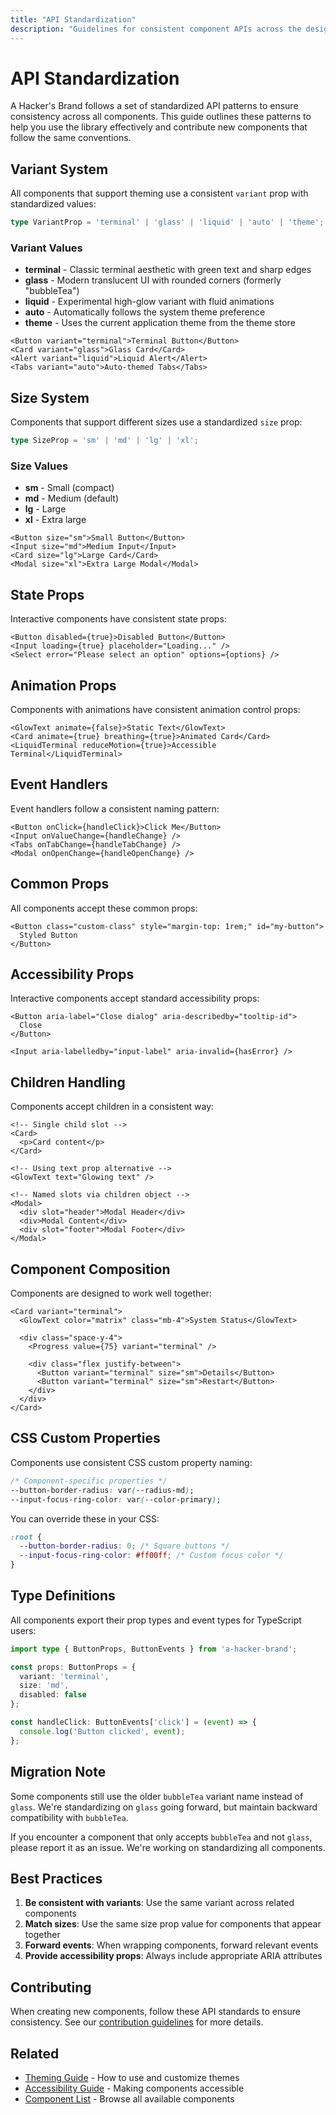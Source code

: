 ```yaml
---
title: "API Standardization"
description: "Guidelines for consistent component APIs across the design system"
---
```


# API Standardization

A Hacker's Brand follows a set of standardized API patterns to ensure consistency across all components. This guide outlines these patterns to help you use the library effectively and contribute new components that follow the same conventions.

## Variant System

All components that support theming use a consistent `variant` prop with standardized values:

```typescript
type VariantProp = 'terminal' | 'glass' | 'liquid' | 'auto' | 'theme';
```

### Variant Values

- **terminal** - Classic terminal aesthetic with green text and sharp edges
- **glass** - Modern translucent UI with rounded corners (formerly "bubbleTea")
- **liquid** - Experimental high-glow variant with fluid animations
- **auto** - Automatically follows the system theme preference
- **theme** - Uses the current application theme from the theme store

```svelte
<Button variant="terminal">Terminal Button</Button>
<Card variant="glass">Glass Card</Card>
<Alert variant="liquid">Liquid Alert</Alert>
<Tabs variant="auto">Auto-themed Tabs</Tabs>
```

## Size System

Components that support different sizes use a standardized `size` prop:

```typescript
type SizeProp = 'sm' | 'md' | 'lg' | 'xl';
```

### Size Values

- **sm** - Small (compact)
- **md** - Medium (default)
- **lg** - Large
- **xl** - Extra large

```svelte
<Button size="sm">Small Button</Button>
<Input size="md">Medium Input</Input>
<Card size="lg">Large Card</Card>
<Modal size="xl">Extra Large Modal</Modal>
```

## State Props

Interactive components have consistent state props:

```svelte
<Button disabled={true}>Disabled Button</Button>
<Input loading={true} placeholder="Loading..." />
<Select error="Please select an option" options={options} />
```

## Animation Props

Components with animations have consistent animation control props:

```svelte
<GlowText animate={false}>Static Text</GlowText>
<Card animate={true} breathing={true}>Animated Card</Card>
<LiquidTerminal reduceMotion={true}>Accessible Terminal</LiquidTerminal>
```

## Event Handlers

Event handlers follow a consistent naming pattern:

```svelte
<Button onClick={handleClick}>Click Me</Button>
<Input onValueChange={handleChange} />
<Tabs onTabChange={handleTabChange} />
<Modal onOpenChange={handleOpenChange} />
```

## Common Props

All components accept these common props:

```svelte
<Button class="custom-class" style="margin-top: 1rem;" id="my-button">
  Styled Button
</Button>
```

## Accessibility Props

Interactive components accept standard accessibility props:

```svelte
<Button aria-label="Close dialog" aria-describedby="tooltip-id">
  Close
</Button>

<Input aria-labelledby="input-label" aria-invalid={hasError} />
```

## Children Handling

Components accept children in a consistent way:

```svelte
<!-- Single child slot -->
<Card>
  <p>Card content</p>
</Card>

<!-- Using text prop alternative -->
<GlowText text="Glowing text" />

<!-- Named slots via children object -->
<Modal>
  <div slot="header">Modal Header</div>
  <div>Modal Content</div>
  <div slot="footer">Modal Footer</div>
</Modal>
```

## Component Composition

Components are designed to work well together:

```svelte
<Card variant="terminal">
  <GlowText color="matrix" class="mb-4">System Status</GlowText>
  
  <div class="space-y-4">
    <Progress value={75} variant="terminal" />
    
    <div class="flex justify-between">
      <Button variant="terminal" size="sm">Details</Button>
      <Button variant="terminal" size="sm">Restart</Button>
    </div>
  </div>
</Card>
```

## CSS Custom Properties

Components use consistent CSS custom property naming:

```css
/* Component-specific properties */
--button-border-radius: var(--radius-md);
--input-focus-ring-color: var(--color-primary);
```

You can override these in your CSS:

```css
:root {
  --button-border-radius: 0; /* Square buttons */
  --input-focus-ring-color: #ff00ff; /* Custom focus color */
}
```

## Type Definitions

All components export their prop types and event types for TypeScript users:

```typescript
import type { ButtonProps, ButtonEvents } from 'a-hacker-brand';

const props: ButtonProps = {
  variant: 'terminal',
  size: 'md',
  disabled: false
};

const handleClick: ButtonEvents['click'] = (event) => {
  console.log('Button clicked', event);
};
```

## Migration Note

Some components still use the older `bubbleTea` variant name instead of `glass`. We're standardizing on `glass` going forward, but maintain backward compatibility with `bubbleTea`.

If you encounter a component that only accepts `bubbleTea` and not `glass`, please report it as an issue. We're working on standardizing all components.

## Best Practices

1. **Be consistent with variants**: Use the same variant across related components
2. **Match sizes**: Use the same size prop value for components that appear together
3. **Forward events**: When wrapping components, forward relevant events
4. **Provide accessibility props**: Always include appropriate ARIA attributes

## Contributing

When creating new components, follow these API standards to ensure consistency. See our [contribution guidelines](/contributing) for more details.

## Related

- [Theming Guide](/guides/theming) - How to use and customize themes
- [Accessibility Guide](/guides/accessibility) - Making components accessible
- [Component List](/components) - Browse all available components